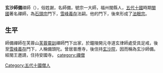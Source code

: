{{多個問題|
{{expand|time=2011-10-23T04:07:54+00:00}}
{{unreferenced|time=2011-10-23T04:07:54+00:00}}
}}
'''玄沙師備'''禪師（{{bd|835年||908年||}}），俗姓謝，名師備，號宗一大師，福州閩縣人，[[五代十國|五代十國]]時期[[闽_(十国)|閩國]]著名禪師，為[[石頭宗|石頭宗]]門下，[[雪峰義存|雪峰義存]]法嗣。他的門下，後來形成了[[法眼宗|法眼宗]]。
==生平==
師備禪師在芙蓉山[[芙蓉靈訓|芙蓉靈訓]]禪師門下出家，於鐘陵開元寺道玄律師處受具足戒，後至[[雪峰義存|雪峰義存]]門下，人稱備頭陀。曾居普應寺，後住持[[玄沙院|玄沙院]]，因而稱為玄沙師備。經閩王邀請，住持安國寺。
{{佛教人物小作品}}
[[Category:五代十國僧人|Category:五代十國僧人]]
[[category:禪僧|category:禪僧]]